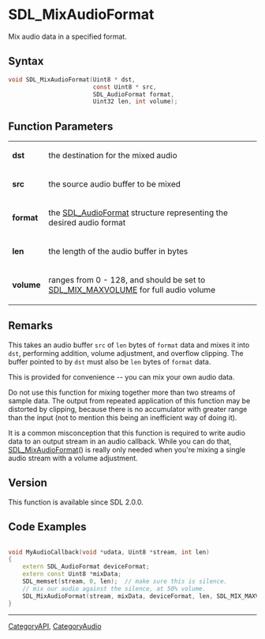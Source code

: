 = SDL_MixAudioFormat =

Mix audio data in a specified format.

== Syntax ==

<syntaxhighlight lang='c'>
void SDL_MixAudioFormat(Uint8 * dst,
                        const Uint8 * src,
                        SDL_AudioFormat format,
                        Uint32 len, int volume);
</syntaxhighlight>

== Function Parameters ==

{|
|'''dst'''
|the destination for the mixed audio
|-
|'''src'''
|the source audio buffer to be mixed
|-
|'''format'''
|the [[SDL_AudioFormat]] structure representing the desired audio format
|-
|'''len'''
|the length of the audio buffer in bytes
|-
|'''volume'''
|ranges from 0 - 128, and should be set to [[SDL_MIX_MAXVOLUME]] for full audio volume
|}

== Remarks ==

This takes an audio buffer <code>src</code> of <code>len</code> bytes of
<code>format</code> data and mixes it into <code>dst</code>, performing
addition, volume adjustment, and overflow clipping. The buffer pointed to
by <code>dst</code> must also be <code>len</code> bytes of
<code>format</code> data.

This is provided for convenience -- you can mix your own audio data.

Do not use this function for mixing together more than two streams of
sample data. The output from repeated application of this function may be
distorted by clipping, because there is no accumulator with greater range
than the input (not to mention this being an inefficient way of doing it).

It is a common misconception that this function is required to write audio
data to an output stream in an audio callback. While you can do that,
[[SDL_MixAudioFormat]]() is really only needed when you're mixing a single
audio stream with a volume adjustment.

== Version ==

This function is available since SDL 2.0.0.

== Code Examples ==

<syntaxhighlight lang='c++'>

void MyAudioCallback(void *udata, Uint8 *stream, int len)
{
    extern SDL_AudioFormat deviceFormat;
    extern const Uint8 *mixData;
    SDL_memset(stream, 0, len);  // make sure this is silence.
    // mix our audio against the silence, at 50% volume.
    SDL_MixAudioFormat(stream, mixData, deviceFormat, len, SDL_MIX_MAXVOLUME / 2);
}
</syntaxhighlight>

----
[[CategoryAPI]], [[CategoryAudio]]


